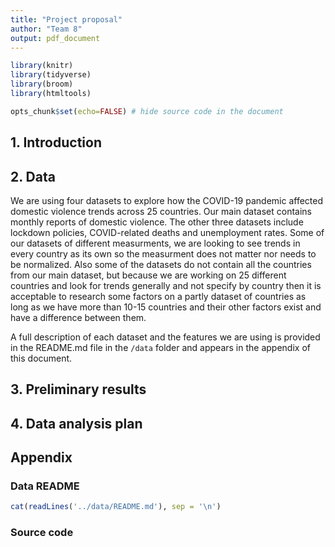 ```yaml
---
title: "Project proposal"
author: "Team 8"
output: pdf_document
---
```


```r
library(knitr)
library(tidyverse)
library(broom)
library(htmltools)
```

```r
opts_chunk$set(echo=FALSE) # hide source code in the document
```

## 1. Introduction

## 2. Data

We are using four datasets to explore how the COVID-19 pandemic affected domestic violence trends across 25 countries. Our main dataset contains monthly reports of domestic violence. The other three datasets include lockdown policies, COVID-related deaths and unemployment rates. 
Some of our datasets of different measurments, we are looking to see trends in every country as its own so the measurment does not matter nor needs to be normalized.
Also some of the datasets do not contain all the countries from our main dataset, but because we are working on 25 different countries and look for trends generally and not specify by country then it is acceptable to research some factors on a partly dataset of countries as long as we have more than 10-15 countries and their other factors exist and have a difference between them.

A full description of each dataset and the features we are using is provided in the README.md file in the `/data` folder and appears in the appendix of this document.

## 3. Preliminary results

## 4. Data analysis plan

## Appendix

### Data README

```r
cat(readLines('../data/README.md'), sep = '\n')
```

### Source code

```r

```
